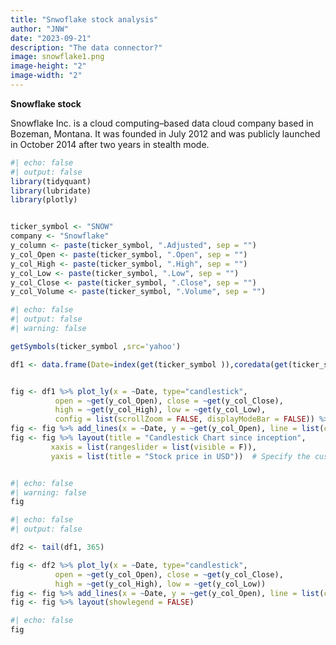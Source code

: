 ```yaml
---
title: "Snwoflake stock analysis"
author: "JNW"
date: "2023-09-21"
description: "The data connector?"
image: snowflake1.png
image-height: "2"
image-width: "2"
---
```


**Snowflake stock**

Snowflake Inc. is a cloud computing--based data cloud company based in Bozeman, Montana. It was founded in July 2012 and was publicly launched in October 2014 after two years in stealth mode.

```r
#| echo: false
#| output: false
library(tidyquant)
library(lubridate)
library(plotly)


ticker_symbol <- "SNOW"
company <- "Snowflake"
y_column <- paste(ticker_symbol, ".Adjusted", sep = "")
y_col_Open <- paste(ticker_symbol, ".Open", sep = "")
y_col_High <- paste(ticker_symbol, ".High", sep = "")
y_col_Low <- paste(ticker_symbol, ".Low", sep = "")
y_col_Close <- paste(ticker_symbol, ".Close", sep = "")
y_col_Volume <- paste(ticker_symbol, ".Volume", sep = "")


```

```r
#| echo: false
#| output: false
#| warning: false

getSymbols(ticker_symbol ,src='yahoo')

df1 <- data.frame(Date=index(get(ticker_symbol )),coredata(get(ticker_symbol)))


fig <- df1 %>% plot_ly(x = ~Date, type="candlestick",
          open = ~get(y_col_Open), close = ~get(y_col_Close),
          high = ~get(y_col_High), low = ~get(y_col_Low),
          config = list(scrollZoom = FALSE, displayModeBar = FALSE)) %>% config(displayModeBar = F)
fig <- fig %>% add_lines(x = ~Date, y = ~get(y_col_Open), line = list(color = 'black', width = 0.4), inherit = F)
fig <- fig %>% layout(title = "Candlestick Chart since inception",
         xaxis = list(rangeslider = list(visible = F)),
         yaxis = list(title = "Stock price in USD"))  # Specify the custom y-axis title here



```

```r
#| echo: false
#| warning: false
fig
```

```r
#| echo: false
#| output: false

df2 <- tail(df1, 365)

fig <- df2 %>% plot_ly(x = ~Date, type="candlestick",
          open = ~get(y_col_Open), close = ~get(y_col_Close),
          high = ~get(y_col_High), low = ~get(y_col_Low)) 
fig <- fig %>% add_lines(x = ~Date, y = ~get(y_col_Open), line = list(color = 'black', width = 0.75), inherit = F)
fig <- fig %>% layout(showlegend = FALSE)

```

```r
#| echo: false
fig
```
